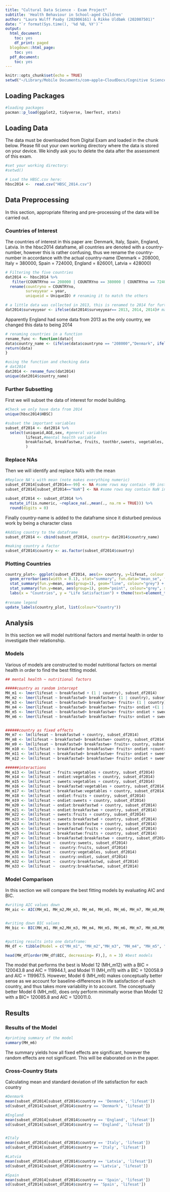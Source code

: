 ```yaml
---
title: "Cultural Data Science - Exam Project"
subtitle: 'Health Behaviour in School-aged Children'
author: "Laura Wulff Paaby (202006161) & Rikke Uldbæk (202007501)"
date: "`r format(Sys.time(), '%d %B, %Y')`"
output:
  html_document:
    toc: yes
    df_print: paged
  blogdown::html_page:
    toc: yes
  pdf_document:
    toc: yes
---
```


```r
knitr::opts_chunk$set(echo = TRUE)
setwd("~/Library/Mobile Documents/com~apple~CloudDocs/Cognitive Science/5th semester/CDS_EXAM/CultDat_EXAM")
```

## Loading Packages
```r
#loading packages
pacman::p_load(ggplot2, tidyverse, lmerTest, stats)
```



## Loading Data

The data must be downloaded from Digital Exam and loaded in the chunk below. Please fill out your own working directory where the data is stored on your device. We kindly ask you to delete the data after the assessment of this exam. 
```r
#set your working directory:
#setwd()

# Load the HBSC.csv here: 
hbsc2014 <-  read.csv("HBSC_2014.csv")
```


## Data Preprocessing 
In this section, appropriate filtering and pre-processing of the data will be carried out. 


### Countries of Interest
The countries of interest in this paper are: Denmark, Italy, Spain, England, Latvia. In the hbsc2014 dataframe, all countries are denoted with a country-number, however this is rather confusing, thus we rename the country-number in accordance with the actual country-name (Denmark = 208000, Italy = 380000, Spain = 724000, England = 826001, Latvia = 428000)  

```r
# Filtering the five countries 
dat2014 <- hbsc2014 %>% 
   filter(COUNTRYno == 208000 | COUNTRYno == 380000 | COUNTRYno == 724000 | COUNTRYno == 826001 | COUNTRYno == 428000 ) %>% 
  rename(countryno = COUNTRYno,
         surveyyear = year,
         uniqueid = UniqueID) # renaming it to match the others 

# a little data was collected in 2013, this is renamed to 2014 for further analysis
dat2014$surveyyear <- ifelse(dat2014$surveyyear== 2013, 2014, 2014)# making all data from 2013 into 2014
```
Apparently England had some data from 2013 as the only country, we changed this data to being 2014


```r
# renaming countries in a function
rename_func <- function(data){
data$country_name <- (ifelse(data$countryno == "208000","Denmark", ifelse(data$countryno == "380000", "Italy", ifelse(data$countryno == "724000","Spain", ifelse(data$countryno == "826001","England", ifelse(data$countryno == "428000","Latvia", ifelse(data$countryno == "80400", "Ukraine", NA)))))))
return(data)                                                                
}

#using the function and checking data 
# dat2014
dat2014 <- rename_func(dat2014)
unique(dat2014$country_name)
```



### Further Subsetting
First we will subset the data of interest for model building.
```r
#Check we only have data from 2014
unique(hbsc2014$HBSC)

#subset the important variables 
subset_df2014 <- dat2014 %>% 
  select(uniqueid,AGE,sex, #general variables
         lifesat,#mental health variable
         breakfastwd, breakfastwe, fruits, toothbr,sweets, vegetables, ondiet# nutritional variables
         )

```


### Replace NAs
Then we will identify and replace NA's with the mean
```r
#Replace NA's with mean (note makes everything numeric)
subset_df2014[subset_df2014==-99] <- NA #some rows may contain -99 instead of NA (replace then)
subset_df2014[subset_df2014=="NaN"] <- NA #some rows may contain NaN instead of NA (replace then)

subset_df2014 <- subset_df2014 %>% 
  mutate_if(is.numeric, ~replace_na(.,mean(., na.rm = TRUE))) %>% 
  round(digits = 0)
```

Finally country-name is added to the dataframe since it disturbed previous work by being a character class
```r
#Adding country to the dataframe 
subset_df2014 <- cbind(subset_df2014, country= dat2014$country_name)

#making country a factor
subset_df2014$country <- as.factor(subset_df2014$country)
```


### Plotting Countries
```r
country_plot<- ggplot(subset_df2014, aes(x= country, y=lifesat, colour =country)) + geom_point(stat="summary", fun.y="mean") + 
  geom_errorbar(aes(width = 0.1), stat="summary", fun.data="mean_se", fun.args = list(mult = 10))+ggtitle("")+
  stat_summary(fun.y=mean, aes(group=1), geom="line", colour="grey") +
  stat_summary(fun.y=mean, aes(group=1), geom="point", colour="grey", size=1)+
  labs(x = "Countries", y = "Life Satisfaction") + theme(text=element_text(size=13, family="Georgia"))
  
#rename legend
update_labels(country_plot, list(colour="Country"))
```



## Analysis
In this section we will model nutritional factors and mental health in order to investigate their relationship.

### Models
Various of models are constructed to model nutritional factors on mental health in order to find the best fitting model.
```r
## mental health ~ nutritional factors

#####country as random intercept
MH_m1 <- lmer(lifesat ~ breakfastwd + (1 | country), subset_df2014)
MH_m2 <- lmer(lifesat ~ breakfastwd+ breakfastwe+ (1 | country), subset_df2014)
MH_m3 <- lmer(lifesat ~ breakfastwd+ breakfastwe+ fruits+ (1 | country), subset_df2014)
MH_m4 <- lmer(lifesat ~ breakfastwd+ breakfastwe+ fruits+ ondiet +(1 | country), subset_df2014)
MH_m5 <- lmer(lifesat ~ breakfastwd+ breakfastwe+ fruits+ ondiet + sweets + (1 | country), subset_df2014)
MH_m6 <- lmer(lifesat ~ breakfastwd+ breakfastwe+ fruits+ ondiet + sweets + vegetables + (1 | country), subset_df2014)


######country as fixed effects
MH_m7 <- lm(lifesat ~ breakfastwd + country, subset_df2014)
MH_m8 <- lm(lifesat ~ breakfastwd+ breakfastwe+ country, subset_df2014)
MH_m9 <- lm(lifesat ~ breakfastwd+ breakfastwe+ fruits+ country, subset_df2014)
MH_m10 <- lm(lifesat ~ breakfastwd+ breakfastwe+ fruits+ ondiet +country, subset_df2014)
MH_m11 <- lm(lifesat ~ breakfastwd+ breakfastwe+ fruits+ ondiet + sweets + country, subset_df2014)
MH_m12 <- lm(lifesat ~ breakfastwd+ breakfastwe+ fruits+ ondiet + sweets + vegetables + country, subset_df2014)

######interactions
MH_m13 <- lm(lifesat ~ fruits:vegetables + country, subset_df2014)
MH_m14 <- lm(lifesat ~ ondiet:vegetables + country, subset_df2014)
MH_m15 <- lm(lifesat ~ sweets:vegetables + country, subset_df2014)
MH_m16 <- lm(lifesat ~ breakfastwd:vegetables + country, subset_df2014)
MH_m17 <- lm(lifesat ~ breakfastwe:vegetables + country, subset_df2014)
MH_m18 <- lm(lifesat ~ ondiet:fruits + country, subset_df2014)
MH_m19 <- lm(lifesat ~ ondiet:sweets + country, subset_df2014)
MH_m20 <- lm(lifesat ~ ondiet:breakfastwd + country, subset_df2014)
MH_m21 <- lm(lifesat ~ ondiet:breakfastwe + country, subset_df2014)
MH_m22 <- lm(lifesat ~ sweets:fruits + country, subset_df2014)
MH_m23 <- lm(lifesat ~ sweets:breakfastwd + country, subset_df2014)
MH_m24 <- lm(lifesat ~ sweets:breakfastwe + country, subset_df2014)
MH_m25 <- lm(lifesat ~ breakfastwd:fruits + country, subset_df2014)
MH_m26 <- lm(lifesat ~ breakfastwe:fruits + country, subset_df2014)
MH_m27 <- lm(lifesat ~ breakfastwd:breakfastwe + country, subset_df2014)
MH_m28 <- lm(lifesat ~  country:sweets, subset_df2014)
MH_m29 <- lm(lifesat ~  country:fruits, subset_df2014)
MH_m30 <- lm(lifesat ~  country:vegetables, subset_df2014)
MH_m31 <- lm(lifesat ~  country:ondiet, subset_df2014)
MH_m32 <- lm(lifesat ~  country:breakfastwd, subset_df2014)
MH_m33 <- lm(lifesat ~  country:breakfastwe, subset_df2014)
```

### Model Comparison

In this section we will compare the best fitting models by evaluating AIC and BIC.
```r
#writing AIC values down
MH_aic <- AIC(MH_m1, MH_m2,MH_m3, MH_m4, MH_m5, MH_m6, MH_m7, MH_m8,MH_m9,MH_m10, MH_m11, MH_m12, MH_m13, MH_m14, MH_m15, MH_m16, MH_m17, MH_m18, MH_m19, MH_m20, MH_m21, MH_m22, MH_m23, MH_m24, MH_m25, MH_m26, MH_m27, MH_m28, MH_m29, MH_m30, MH_m31, MH_m32, MH_m33)


#writing down BIC values
MH_bic <- BIC(MH_m1, MH_m2,MH_m3, MH_m4, MH_m5, MH_m6, MH_m7, MH_m8,MH_m9,MH_m10, MH_m11, MH_m12, MH_m13, MH_m14, MH_m15, MH_m16, MH_m17, MH_m18, MH_m19, MH_m20, MH_m21, MH_m22, MH_m23, MH_m24, MH_m25, MH_m26, MH_m27, MH_m28, MH_m29, MH_m30, MH_m31, MH_m32, MH_m33)


#putting results into one dataframe:
MH_df <- tibble(Model = c("MH_m1", "MH_m2","MH_m3", "MH_m4", "MH_m5", "MH_m6", "MH_m7", "MH_m8","MH_m9","MH_m10", "MH_m11", "MH_m12", "MH_m13", "MH_m14", "MH_m15", "MH_m16", "MH_m17", "MH_m18", "MH_m19", "MH_m20", "MH_m21", "MH_m22", "MH_m23", "MH_m24", "MH_m25", "MH_m26", "MH_m27", "MH_m28", "MH_m29", "MH_m30", "MH_m31", "MH_m32", "MH_m33"), BIC=MH_bic$BIC, AIC=MH_aic$AIC)
```

```r
head(MH_df[order(MH_df$BIC, decreasing= F),], n = 3) #best models
```
The model that performs the best is Model 12 (MH_m12) with a BIC = 120043.8 and AIC = 119944.1, and Model 11 (MH_m11) with a BIC = 120058.9 and AIC = 119967.5. However, Model 6 (MH_m6) makes conceptually better sense as we account for baseline-differences in life satisfaction of each country, and thus takes more variability in to account. The conceptually better Model 6 (MH_m6), does only perform minimally worse than Model 12 with a BIC= 120085.8 and AIC = 120011.0.


## Results

### Results of the Model

```r
#printing summary of the model
summary(MH_m6)
```
The summary yields how all fixed effects are significant, however the random effects are not significant. This will be elaborated on in the paper. 


### Cross-Country Stats

Calculating mean and standard deviation of life satisfaction for each country
```r
#Denmark 
mean(subset_df2014[subset_df2014$country == 'Denmark', 'lifesat'])
sd(subset_df2014[subset_df2014$country == 'Denmark', 'lifesat'])

#England
mean(subset_df2014[subset_df2014$country == 'England', 'lifesat'])
sd(subset_df2014[subset_df2014$country == 'England', 'lifesat'])


#Italy
mean(subset_df2014[subset_df2014$country == 'Italy', 'lifesat'])
sd(subset_df2014[subset_df2014$country == 'Italy', 'lifesat'])

#Latvia
mean(subset_df2014[subset_df2014$country == 'Latvia', 'lifesat'])
sd(subset_df2014[subset_df2014$country == 'Latvia', 'lifesat'])

#Spain
mean(subset_df2014[subset_df2014$country == 'Spain', 'lifesat'])
sd(subset_df2014[subset_df2014$country == 'Spain', 'lifesat'])
```


